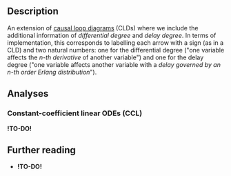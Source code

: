 
## Description

An extension of <A href="../causal-loop">causal loop diagrams</A> (CLDs) where we include the additional information of *differential degree* and *delay degree*. In terms of implementation, this corresponds to labelling each arrow with a sign (as in a CLD) and two natural numbers: one for the differential degree ("one variable affects the *n-th derivative* of another variable") and one for the delay degree ("one variable affects another variable with a *delay governed by an n-th order Erlang distribution*").

## Analyses

### Constant-coefficient linear ODEs (CCL)

**!TO-DO!**

## Further reading

- **!TO-DO!**
